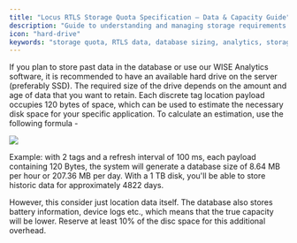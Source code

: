 ```yaml
---
title: "Locus RTLS Storage Quota Specification – Data & Capacity Guide"
description: "Guide to understanding and managing storage requirements and quota for Locus RTLS data: database sizing, analytics, and best practices for industrial deployments."
icon: "hard-drive"
keywords: "storage quota, RTLS data, database sizing, analytics, storage requirements, capacity planning, Locus RTLS"
---
```


If you plan to store past data in the database or use our WISE Analytics software, it is recommended to have an available hard drive on the server (preferably SSD). The required size of the drive depends on the amount and age of data that you want to retain. Each discrete tag location payload occupies 120 bytes of space, which can be used to estimate the necessary disk space for your specific application. To calculate an estimation, use the following formula - <br/>

<img src="https://math.vercel.app?bgcolor=auto&from=\left(\color{purple}\textbf{Total}\space\textbf{ no.}\space \textbf{of}\space \textbf{Tags} \color{Black} \right) \cdot \left( \frac{\textbf{1}}{\color{blue} \textbf{Refresh} \space \textbf{Rate[s]}} \right) \cdot \left( \color{purple}\textbf{ Total}\space \textbf{Operational} \space \textbf{Time[s]} \color{black} \right) \cdot \left( \color{purple} \textbf{120} \space \left[ \textbf{Bytes}\right] \color{black} \right)" />

Example: with 2 tags and a refresh interval of 100 ms, each payload containing 120 Bytes, the system will generate a database size of 8.64 MB per hour or 207.36 MB per day. With a 1 TB disk, you'll be able to store historic data for approximately 4822 days.

However, this consider just location data itself. The database also stores battery information, device logs etc., which means that the true capacity will be lower. Reserve at least 10% of the disc space for this additional overhead.
